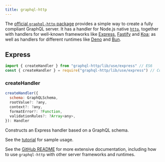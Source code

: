 ```yaml
---
title: graphql-http
---
```


The [official `graphql-http` package](https://github.com/graphql/graphql-http) provides a simple way to create a fully compliant GraphQL server. It has a handler for Node.js native [`http`](https://nodejs.org/api/http.html), together with handlers for well-known frameworks like [Express](https://expressjs.com/), [Fastify](https://www.fastify.io/) and [Koa](https://koajs.com/); as well as handlers for different runtimes like [Deno](https://deno.land/) and [Bun](https://bun.sh/).

## Express

```js
import { createHandler } from "graphql-http/lib/use/express" // ES6
const { createHandler } = require("graphql-http/lib/use/express") // CommonJS
```

### createHandler

```js
createHandler({
  schema: GraphQLSchema,
  rootValue?: ?any,
  context?: ?any,
  formatError?: ?Function,
  validationRules?: ?Array<any>,
}): Handler
```

Constructs an Express handler based on a GraphQL schema.

See the [tutorial](/graphql-js/running-an-express-graphql-server/) for sample usage.

See the [GitHub README](https://github.com/graphql/graphql-http) for more extensive documentation, including how to use `graphql-http` with other server frameworks and runtimes.
